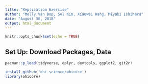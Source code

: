 ```yaml
---
title: "Replication Exercise"
author: "Molly Van Dop, Sol Kim, Xiaowei Wang, Miyabi Ishihara"
date: "August 30, 2018"
output: html_document
---
```


```r
knitr::opts_chunk$set(echo = TRUE)
```

## Set Up: Download Packages, Data


```r
pacman::p_load(tidyverse, dplyr, devtools, ggplot2, git2r)

install_github('ohi-science/ohicore')
library(ohicore)
```


